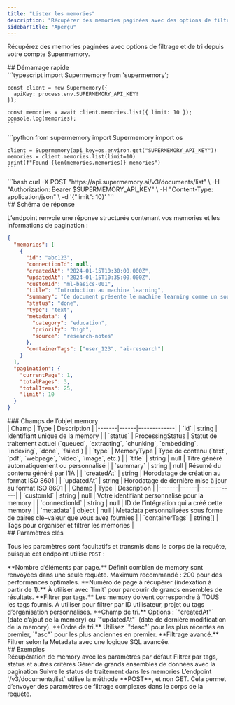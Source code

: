 ```yaml
---
title: "Lister les memories"
description: "Récupérer des memories paginées avec des options de filtrage et de tri"
sidebarTitle: "Aperçu"
---
```


Récupérez des memories paginées avec options de filtrage et de tri depuis votre compte Supermemory.

<div id="quick-start">
  ## Démarrage rapide
</div>

<Tabs>
  <Tab title="TypeScript">
    ```typescript
    import Supermemory from 'supermemory';

    const client = new Supermemory({
      apiKey: process.env.SUPERMEMORY_API_KEY!
    });

    const memories = await client.memories.list({ limit: 10 });
    console.log(memories);
    ```
  </Tab>

  <Tab title="Python">
    ```python
    from supermemory import Supermemory
    import os

    client = Supermemory(api_key=os.environ.get("SUPERMEMORY_API_KEY"))
    memories = client.memories.list(limit=10)
    print(f"Found {len(memories.memories)} memories")
    ```
  </Tab>

  <Tab title="cURL">
    ```bash
    curl -X POST "https://api.supermemory.ai/v3/documents/list" \
      -H "Authorization: Bearer $SUPERMEMORY_API_KEY" \
      -H "Content-Type: application/json" \
      -d '{"limit": 10}'
    ```
  </Tab>
</Tabs>

<div id="response-schema">
  ## Schéma de réponse
</div>

L’endpoint renvoie une réponse structurée contenant vos memories et les informations de pagination :

```json
{
  "memories": [
    {
      "id": "abc123",
      "connectionId": null,
      "createdAt": "2024-01-15T10:30:00.000Z",
      "updatedAt": "2024-01-15T10:35:00.000Z",
      "customId": "ml-basics-001",
      "title": "Introduction au machine learning",
      "summary": "Ce document présente le machine learning comme un sous-ensemble de l’intelligence artificielle...",
      "status": "done",
      "type": "text",
      "metadata": {
        "category": "education",
        "priority": "high",
        "source": "research-notes"
      },
      "containerTags": ["user_123", "ai-research"]
    }
  ],
  "pagination": {
    "currentPage": 1,
    "totalPages": 3,
    "totalItems": 25,
    "limit": 10
  }
}
```

<div id="memory-object-fields">
  ### Champs de l’objet memory
</div>

<Accordion title="Champs principaux" defaultOpen>
  | Champ | Type | Description |
  |-------|------|-------------|
  | `id` | string | Identifiant unique de la memory |
  | `status` | ProcessingStatus | Statut de traitement actuel (`queued`, `extracting`, `chunking`, `embedding`, `indexing`, `done`, `failed`) |
  | `type` | MemoryType | Type de contenu (`text`, `pdf`, `webpage`, `video`, `image`, etc.) |
  | `title` | string | null | Titre généré automatiquement ou personnalisé |
  | `summary` | string | null | Résumé du contenu généré par l’IA |
  | `createdAt` | string | Horodatage de création au format ISO 8601 |
  | `updatedAt` | string | Horodatage de dernière mise à jour au format ISO 8601 |
</Accordion>

<Accordion title="Champs optionnels">
  | Champ | Type | Description |
  |-------|------|-------------|
  | `customId` | string | null | Votre identifiant personnalisé pour la memory |
  | `connectionId` | string | null | ID de l’intégration qui a créé cette memory |
  | `metadata` | object | null | Metadata personnalisées sous forme de paires clé–valeur que vous avez fournies |
  | `containerTags` | string[] | Tags pour organiser et filtrer les memories |
</Accordion>

<div id="key-parameters">
  ## Paramètres clés
</div>

Tous les paramètres sont facultatifs et transmis dans le corps de la requête, puisque cet endpoint utilise `POST` :

<ParamField path="limit" type="number/string" default="50">
  **Nombre d’éléments par page.** Définit combien de memory sont renvoyées dans une seule requête. Maximum recommandé : 200 pour des performances optimales.
</ParamField>

<ParamField path="page" type="number/string" default="1">
  **Numéro de page à récupérer (indexation à partir de 1).** À utiliser avec `limit` pour parcourir de grands ensembles de résultats.
</ParamField>

<ParamField path="containerTags" type="string[]">
  **Filtrer par tags.** Les memory doivent correspondre à TOUS les tags fournis. À utiliser pour filtrer par ID utilisateur, projet ou tags d’organisation personnalisés.
</ParamField>

<ParamField path="sort" type="string" default="createdAt">
  **Champ de tri.** Options : `"createdAt"` (date d’ajout de la memory) ou `"updatedAt"` (date de dernière modification de la memory).
</ParamField>

<ParamField path="order" type="string" default="desc">
  **Ordre de tri.** Utilisez `"desc"` pour les plus récentes en premier, `"asc"` pour les plus anciennes en premier.
</ParamField>

<ParamField path="filters" type="string">
  **Filtrage avancé.** Filtrer selon la Metadata avec une logique SQL avancée.
</ParamField>

<div id="examples">
  ## Exemples
</div>

<CardGroup cols={2}>
  <Card title="Liste simple" icon="list" href="/fr/list-memories/examples/basic">
    Récupération de memory avec les paramètres par défaut
  </Card>

  <Card title="Filtrage" icon="filter" href="/fr/list-memories/examples/filtering">
    Filtrer par tags, status et autres critères
  </Card>

  <Card title="Pagination" icon="arrow-right" href="/fr/list-memories/examples/pagination">
    Gérer de grands ensembles de données avec la pagination
  </Card>

  <Card title="Suivi du status" icon="chart-line" href="/fr/list-memories/examples/monitoring">
    Suivre le status de traitement dans les memories
  </Card>
</CardGroup>

<Note>
  L’endpoint `/v3/documents/list` utilise la méthode **POST**, et non GET. Cela permet d’envoyer des paramètres de filtrage complexes dans le corps de la requête.
</Note>